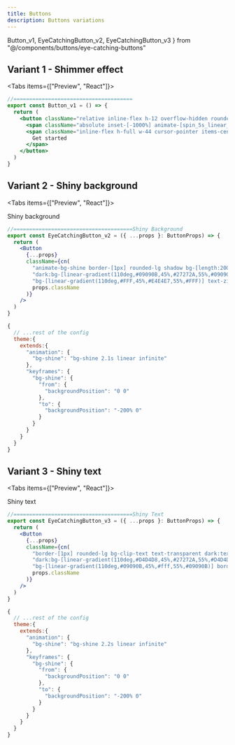 ```yaml
---
title: Buttons
description: Buttons variations
---
```


  Button_v1,
  EyeCatchingButton_v2,
  EyeCatchingButton_v3
} from "@/components/buttons/eye-catching-buttons"

## Variant 1 - Shimmer effect

<Tabs items={["Preview", "React"]}>
  <Tab value="Preview">
  <div className="flex-row-center pt-4">
    <Button_v1 />
  </div>
  </Tab>
  <Tab value="React">

```jsx
//======================================
export const Button_v1 = () => {
  return (
    <button className="relative inline-flex h-12 overflow-hidden rounded-full p-[2px] shadow-lg focus:outline-none focus:ring-1 focus:ring-zinc-400 focus:ring-offset-2 focus:ring-offset-zinc-50">
      <span className="absolute inset-[-1000%] animate-[spin_5s_linear_infinite_reverse] dark:bg-[conic-gradient(from_90deg_at_50%_50%,#fff_0%,#000_7%)] bg-[conic-gradient(from_90deg_at_50%_50%,#000_0%,#fff_5%)]" />
      <span className="inline-flex h-full w-44 cursor-pointer items-center justify-center rounded-full bg-primary-900 px-3 py-1 font-semibold text-zinc-800 dark:text-zinc-200 backdrop-blur-xl bg-white/30 dark:bg-zinc-900/50">
        Get started
      </span>
    </button>
  )
}
```

</Tab>
</Tabs>

## Variant 2 - Shiny background

<Tabs items={["Preview", "React"]}>
  <Tab value="Preview">
  <div className="flex-row-center gap-3 pt-4">
    <EyeCatchingButton_v2>
      Shiny background
    </EyeCatchingButton_v2>
    <EyeCatchingButton_v2 size="icon" className="rounded-full">
      <FaCode />
    </EyeCatchingButton_v2>
  </div>
  </Tab>
  <Tab value="React">

```jsx title="EyeCatchingButton_v2.tsx"
//======================================Shiny Background
export const EyeCatchingButton_v2 = ({ ...props }: ButtonProps) => {
  return (
    <Button
      {...props}
      className={cn(
        "animate-bg-shine border-[1px] rounded-lg shadow bg-[length:200%_100%] tracking-wide",
        "dark:bg-[linear-gradient(110deg,#09090B,45%,#27272A,55%,#09090B)] dark:text-zinc-200 dark:border-zinc-800",
        "bg-[linear-gradient(110deg,#FFF,45%,#E4E4E7,55%,#FFF)] text-zinc-800 border-zinc-300",
        props.className
      )}
    />
  )
}
```

```js title="tailwind.config.js"
{
  // ...rest of the config
  theme:{
    extends:{
      "animation": {
        "bg-shine": "bg-shine 2.1s linear infinite"
      },
      "keyframes": {
        "bg-shine": {
          "from": {
            "backgroundPosition": "0 0"
          },
          "to": {
            "backgroundPosition": "-200% 0"
          }
        }
      }
    }
  }
}

```

</Tab>
</Tabs>

## Variant 3 - Shiny text

<Tabs items={["Preview", "React"]}>
  <Tab value="Preview">
  <div className="flex-row-center pt-4">
    <EyeCatchingButton_v3>
      Shiny text
    </EyeCatchingButton_v3>
  </div>
  </Tab>
  <Tab value="React">

```jsx
//======================================Shiny Text
export const EyeCatchingButton_v3 = ({ ...props }: ButtonProps) => {
  return (
    <Button
      {...props}
      className={cn(
        "border-[1px] rounded-lg bg-clip-text text-transparent dark:text-transparent animate-bg-shine bg-[length:250%_100%] shadow font-bold tracking-wide",
        "dark:bg-[linear-gradient(110deg,#D4D4D8,45%,#27272A,55%,#D4D4D8)] dark:border-zinc-800",
        "bg-[linear-gradient(110deg,#09090B,45%,#fff,55%,#09090B)] border-zinc-300",
        props.className
      )}
    />
  )
}
```

```js title="tailwind.config.js"
{
  // ...rest of the config
  theme:{
    extends:{
      "animation": {
        "bg-shine": "bg-shine 2.2s linear infinite"
      },
      "keyframes": {
        "bg-shine": {
          "from": {
            "backgroundPosition": "0 0"
          },
          "to": {
            "backgroundPosition": "-200% 0"
          }
        }
      }
    }
  }
}

```

</Tab>
</Tabs>
